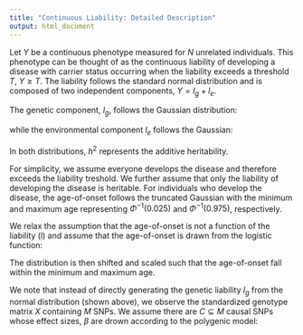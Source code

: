 ```yaml
---
title: "Continuous Liability: Detailed Description"
output: html_document
---
```


Let $Y$ be a continuous phenotype measured for $N$ unrelated individuals. This phenotype can be thought of as the continuous liability of developing a disease with carrier status occurring when the liability exceeds a threshold $T$, $Y \ge T$. The liability follows the standard normal distribution and is composed of two independent components, $Y = l_g + l_e$.

The genetic component, $l_g$, follows the Gaussian distribution:

\begin{align}
  l_g \sim N(0, h^2)
\end{align}

while the environmental component $l_e$ follows the Gaussian:

\begin{align}
  l_e \sim N(0, 1-h^2)
\end{align}

In both distributions, $h^2$ represents the additive heritability. 

For simplicity, we assume everyone develops the disease and therefore exceeds the liability treshold. We further assume that only the liability of developing the disease is heritable. For individuals who develop the disease, the age-of-onset follows the truncated Gaussian with the minimum and maximum age representing $\Phi^{-1}(0.025)$ and $\Phi^{-1}(0.975)$, respectively. 

We relax the assumption that the age-of-onset is not a function of the liability (l) and assume that the age-of-onset is drawn from the logistic function:

\begin{align}
-ln(\frac{1}{(1-\Phi(l))} - 1)
\end{align}

The distribution is then shifted and scaled such that the age-of-onset fall within the minimum and maximum age.

We note that instead of directly generating the genetic liability $l_g$ from the normal distribution (shown above), we observe the standardized genotype matrix $X$ containing $M$ SNPs. We assume there are $C \subseteq M$ causal SNPs whose effect sizes, $\beta$ are drown according to the polygenic model:

\begin{align}
\beta \sim N(0, \frac{h^2}{M})
\end{align}